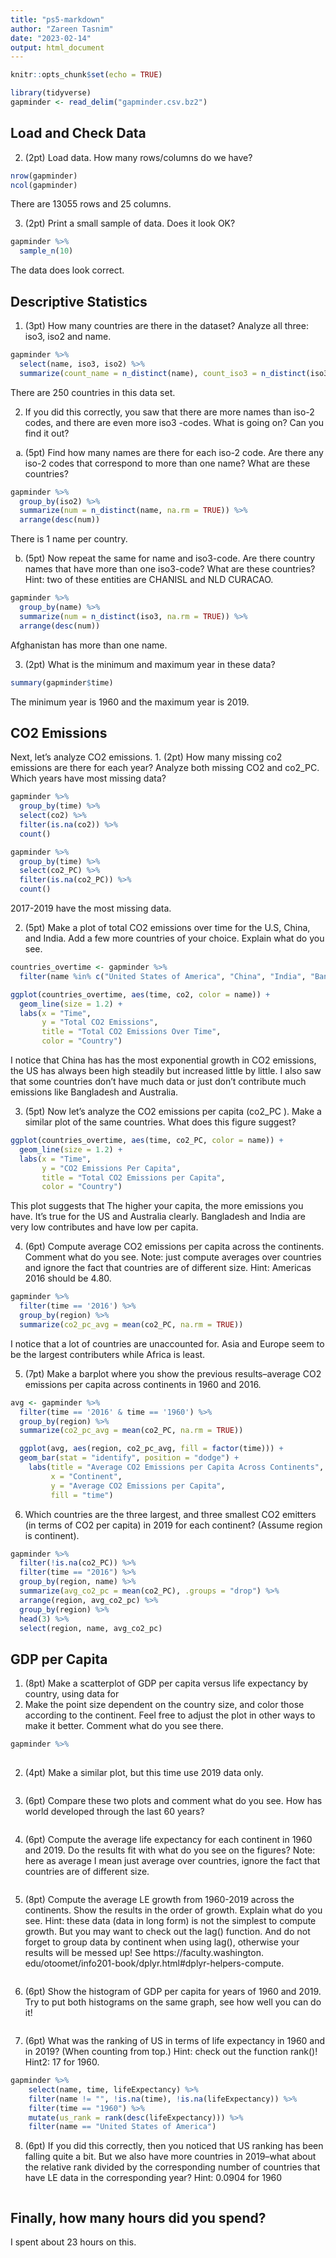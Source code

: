 ```yaml
---
title: "ps5-markdown"
author: "Zareen Tasnim"
date: "2023-02-14"
output: html_document
---
```


```r
knitr::opts_chunk$set(echo = TRUE)
```

```r
library(tidyverse)
gapminder <- read_delim("gapminder.csv.bz2")
```

## Load and Check Data

2. (2pt) Load data. How many rows/columns do we have?
```r
nrow(gapminder)
ncol(gapminder)
```
There are 13055 rows and 25 columns.

3. (2pt) Print a small sample of data. Does it look OK?
```r
gapminder %>% 
  sample_n(10)
```
The data does look correct.


## Descriptive Statistics

1. (3pt) How many countries are there in the dataset? Analyze all three: iso3, iso2 and name.
```r
gapminder %>% 
  select(name, iso3, iso2) %>% 
  summarize(count_name = n_distinct(name), count_iso3 = n_distinct(iso3), count_iso2 = n_distinct(iso2))
```

There are 250 countries in this data set.

2. If you did this correctly, you saw that there are more names than iso-2 codes, 
and there are even more iso3 -codes. What is going on? Can you find it out?
(a) (5pt) Find how many names are there for each iso-2 code. Are there any iso-2 codes that 
correspond to more than one name? What are these countries?
```r
gapminder %>% 
  group_by(iso2) %>% 
  summarize(num = n_distinct(name, na.rm = TRUE)) %>% 
  arrange(desc(num))
```
There is 1 name per country.

(b) (5pt) Now repeat the same for name and iso3-code. Are there country names that have
more than one iso3-code? What are these countries?
Hint: two of these entities are CHANISL and NLD CURACAO.
```r
gapminder %>% 
  group_by(name) %>% 
  summarize(num = n_distinct(iso3, na.rm = TRUE)) %>% 
  arrange(desc(num))
```
Afghanistan has more than one name. 

3. (2pt) What is the minimum and maximum year in these data?
```r
summary(gapminder$time)
```
The minimum year is 1960 and the maximum year is 2019.


## CO2 Emissions

Next, let’s analyze CO2 emissions.
1. (2pt) How many missing co2 emissions are there for each year? Analyze both missing CO2
and co2_PC. Which years have most missing data?
```r
gapminder %>% 
  group_by(time) %>% 
  select(co2) %>% 
  filter(is.na(co2)) %>% 
  count()

gapminder %>% 
  group_by(time) %>% 
  select(co2_PC) %>% 
  filter(is.na(co2_PC)) %>% 
  count()
```
2017-2019 have the most missing data.

2. (5pt) Make a plot of total CO2 emissions over time for the U.S, China, and India. 
Add a few more countries of your choice. Explain what do you see.
```r
countries_overtime <- gapminder %>% 
  filter(name %in% c("United States of America", "China", "India", "Bangladesh", "Japan", "Australia"))

ggplot(countries_overtime, aes(time, co2, color = name)) +
  geom_line(size = 1.2) +
  labs(x = "Time", 
       y = "Total CO2 Emissions", 
       title = "Total CO2 Emissions Over Time",
       color = "Country") 
```
I notice that China has has the most exponential growth in CO2 emissions, the US has always been high steadily but increased little by little. I also saw that some countries don't have much data or just don't contribute much emissions like Bangladesh and Australia.

3. (5pt) Now let’s analyze the CO2 emissions per capita (co2_PC ). 
Make a similar plot of the same countries. What does this figure suggest?
```r
ggplot(countries_overtime, aes(time, co2_PC, color = name)) +
  geom_line(size = 1.2) +
  labs(x = "Time", 
       y = "CO2 Emissions Per Capita", 
       title = "Total CO2 Emissions per Capita",
       color = "Country") 
```
This plot suggests that The higher your capita, the more emissions you have. It's true for the US and Australia clearly. Bangladesh and India are very low contributes and have low per capita.

4. (6pt) Compute average CO2 emissions per capita across the continents. Comment what do you see.
Note: just compute averages over countries and ignore the fact that countries are of different size.
Hint: Americas 2016 should be 4.80.
```r
gapminder %>% 
  filter(time == '2016') %>% 
  group_by(region) %>% 
  summarize(co2_pc_avg = mean(co2_PC, na.rm = TRUE))
```
I notice that a lot of countries are unaccounted for. Asia and Europe seem to be the largest contributers while Africa is least.

5. (7pt) Make a barplot where you show the previous results–average CO2 emissions per capita 
across continents in 1960 and 2016.
```r
avg <- gapminder %>% 
  filter(time == '2016' & time == '1960') %>% 
  group_by(region) %>% 
  summarize(co2_pc_avg = mean(co2_PC, na.rm = TRUE))

  ggplot(avg, aes(region, co2_pc_avg, fill = factor(time))) +
  geom_bar(stat = "identify", position = "dodge") +
    labs(title = "Average CO2 Emissions per Capita Across Continents",
         x = "Continent",
         y = "Average CO2 Emissions per Capita",
         fill = "time")
```


6. Which countries are the three largest, and three smallest CO2 emitters 
(in terms of CO2 per capita) in 2019 for each continent? (Assume region is continent).

```r
gapminder %>%
  filter(!is.na(co2_PC)) %>%
  filter(time == "2016") %>%
  group_by(region, name) %>%
  summarize(avg_co2_pc = mean(co2_PC), .groups = "drop") %>%
  arrange(region, avg_co2_pc) %>%
  group_by(region) %>%
  head(3) %>%
  select(region, name, avg_co2_pc)
```



## GDP per Capita

1. (8pt) Make a scatterplot of GDP per capita versus life expectancy by country, using data for
1960. Make the point size dependent on the country size, and color those according to the
continent. Feel free to adjust the plot in other ways to make it better.
Comment what do you see there.
```r
gapminder %>% 
  
```


2. (4pt) Make a similar plot, but this time use 2019 data only.
```r

```


3. (6pt) Compare these two plots and comment what do you see. How has world developed
through the last 60 years?
```r

```


4. (6pt) Compute the average life expectancy for each continent in 1960 and 2019. Do the results
fit with what do you see on the figures?
Note: here as average I mean just average over countries, ignore the fact that countries are of
different size.
```r

```


5. (8pt) Compute the average LE growth from 1960-2019 across the continents. Show the results
in the order of growth. Explain what do you see.
Hint: these data (data in long form) is not the simplest to compute growth. But you may
want to check out the lag() function. And do not forget to group data by continent when
using lag(), otherwise your results will be messed up! See https://faculty.washington.
edu/otoomet/info201-book/dplyr.html#dplyr-helpers-compute.
```r

```


6. (6pt) Show the histogram of GDP per capita for years of 1960 and 2019. Try to put both
histograms on the same graph, see how well you can do it!
```r

```


7. (6pt) What was the ranking of US in terms of life expectancy in 1960 and in 2019? (When
counting from top.)
Hint: check out the function rank()!
Hint2: 17 for 1960.
```r
gapminder %>%
    select(name, time, lifeExpectancy) %>% 
    filter(name != "", !is.na(time), !is.na(lifeExpectancy)) %>%
    filter(time == "1960") %>% 
    mutate(us_rank = rank(desc(lifeExpectancy))) %>% 
    filter(name == "United States of America")
```


8. (6pt) If you did this correctly, then you noticed that US ranking has been falling quite a
bit. But we also have more countries in 2019–what about the relative rank divided by the
corresponding number of countries that have LE data in the corresponding year?
Hint: 0.0904 for 1960
```r

```



## Finally, how many hours did you spend?

I spent about 23 hours on this.













